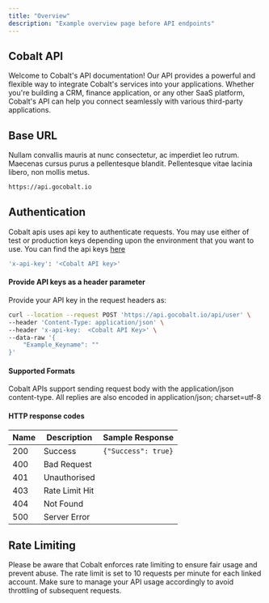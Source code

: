 ```yaml
---
title: "Overview"
description: "Example overview page before API endpoints"
---
```


## Cobalt API
Welcome to Cobalt's API documentation! Our API provides a powerful and flexible way to integrate Cobalt's services into your applications. 
Whether you're building a CRM, finance application, or any other SaaS platform, Cobalt's API can help you connect seamlessly with various third-party 
applications.

## Base URL
Nullam convallis mauris at nunc consectetur, ac imperdiet leo rutrum. Maecenas cursus purus a pellentesque blandit. Pellentesque vitae lacinia libero, non mollis metus.

```bash
https://api.gocobalt.io
```

## Authentication
Cobalt apis uses api key to authenticate requests. You may use either of test or production keys depending upon the environment that you want to use.
You can find the api keys [here](https://app.gocobalt.io/your-app)

```bash
'x-api-key': '<Cobalt API key>'
```

#### Provide API keys as a header parameter
Provide your API key in the request headers as:

```bash Example Request
curl --location --request POST 'https://api.gocobalt.io/api/user' \
--header 'Content-Type: application/json' \
--header 'x-api-key:  <Cobalt API Key>' \
--data-raw '{
    "Example_Keyname": ""
}'
```

#### Supported Formats
Cobalt APIs support sending request body with the application/json content-type. All replies are also encoded in application/json; charset=utf-8

#### HTTP response codes

| Name     | Description       | Sample Response      | 
| ---------|-------------------|----------------------|
| 200      | Success           | `{"Success": true}`  |
| 400      | Bad Request       |                      |
| 401      | Unauthorised      |                  |
| 403      | Rate Limit Hit    |                  |
| 404      | Not Found         |                  | 
| 500      | Server Error      |                  | 

## Rate Limiting
Please be aware that Cobalt enforces rate limiting to ensure fair usage and prevent abuse. The rate limit is set to 10 requests per minute for each 
linked account. Make sure to manage your API usage accordingly to avoid throttling of subsequent requests.